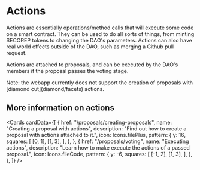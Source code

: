 
# Actions

Actions are essentially operations/method calls that will execute some code on a smart contract. They can be used to do all sorts of things, from minting SECOREP tokens to changing the DAO's parameters.
Actions can also have real world effects outside of the DAO, such as merging a Github pull request.

Actions are attached to proposals, and can be executed by the DAO's members if the proposal passes the voting stage.

<Callout type="warning" emoji="⚠">
  Note: the webapp currently does not support the creation of proposals with
  [diamond cut](diamond/facets) actions.
</Callout>

## More information on actions

<Cards
  cardData={[
    {
      href: "/proposals/creating-proposals",
      name: "Creating a proposal with actions",
      description:
        "Find out how to create a proposal with actions attached to it.",
      icon: Icons.filePlus,
      pattern: {
        y: 16,
        squares: [
          [0, 1],
          [1, 3],
        ],
      },
    },
    {
      href: "/proposals/voting",
      name: "Executing actions",
      description:
        "Learn how to make execute the actions of a passed proposal.",
      icon: Icons.fileCode,
      pattern: {
        y: -6,
        squares: [
          [-1, 2],
          [1, 3],
        ],
      },
    },
  ]}
/>
